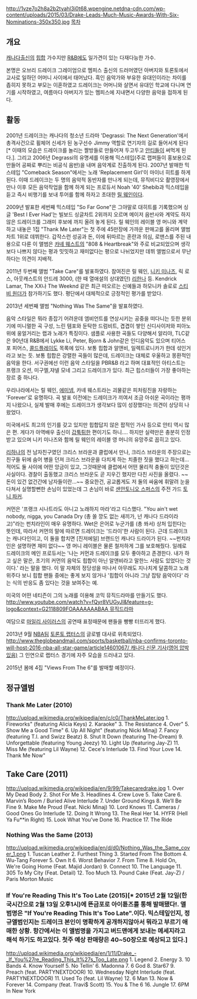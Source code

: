 http://1vze7o2h8a2b2tyahl3i0t68.wpengine.netdna-cdn.com/wp-content/uploads/2015/03/Drake-Leads-Much-Music-Awards-With-Six-Nominations-350x350.jpg
[[목차]]

== 개요 ==
[[캐나다]]출신의 [[힙합]] 가수지만 [[R&B]]에도 일가견이 있는 다재다능한 가수. 

본명은 오브리 드레이크 그레이엄으로 멤피스 출신의 드러머였던 아버지와 토론토에서 교사로 일하던 어머니 사이에서 태어났다. 흑인 음악가와 부유한 유대인이라는 차이를 좁히지 못하고 부모는 이혼하였고 드레이크는 어머니와 살면서 유대인 학교에 다니며 연기를 시작하였고, 여름마다 아버지가 있는 멤피스에 지내면서 다양한 음악을 접하게 된다.

== 활동 ==
2001년 드레이크는 캐나다의 청소년 드라마 'Degrassi: The Next Generation'에서 총격사건으로 휠체어 신세가 된 농구선수 Jimmy 역할로 연기자의 길로 들어서게 된다 [* 이때의 모습은 드레이크를 놀리는 짤방들로 만들어져 두고두고 [[안티]]들이 써먹게 된다.]. 그리고 2006년 Degrassi의 유명세를 이용해 믹스테입(주로 랩퍼들이 홍보용으로 만들어 공짜로 뿌리는 비공식 음반)을 내며 음악계로 진출하게 된다. 2007년 발매한 믹스테입 "Comeback Season"에서는 노래 'Replacement Girl'이 마이너 히트를 하게 된다. 이때 드레이크는 두 명의 음악적 동반자를 만나게 되는데, 뮤직비디오 촬영장에서 만나 이후 모든 음악작업을 함께 하게 되는 프로듀서 Noah '40' Shebib과 믹스테입을 듣고 즉시 비행기를 보내 투어를 함께 하자고 초대한 [[릴 웨인]]이다.

2009년 발표한 세번째 믹스테입 "So Far Gone"은 그야말로 대히트를 기록했으며 싱글 'Best I Ever Had'는 빌보드 싱글차트 2위까지 오르며 메이저 음반사와 계약도 하지 않은 드레이크를 그래미 후보에 까지 올려 놓게 된다. 릴 웨인의 레이블 영 머니와 계약하고 내놓은 1집 "Thank Me Later"는 첫 주에 45만장에 가까운 판매고를 올리며 앨범차트 1위로 데뷔한다. 갑작스런 성공과 돈, 이에 뒤따르는 혼란과 의심, 로맨스를 주된 내용으로 다룬 이 앨범은 [[카녜 웨스트]]의 "808 & Heartbreak"와 주로 비교되었으며 생각보다 나쁘지 않다는 평과 밋밋하고 재미없다는 평으로 나뉘었지만 데뷔 앨범으로서 무난하다는 의견이 지배적.

2011년 두번째 앨범 "Take Care"를 발표하였다. 참여진은 릴 웨인, [[니키 미나즈]], 릭 로스, 아웃캐스트의 안드레 3000, (한 때 열애설의 상대였던) [[리한나]] 등. Kendrick Lamar, The XX나 The Weeknd 같은 최근 떠오르는 신예들과 하모니카 솔로로 [[스티비 원더]]가 참가하기도 했다. 평단에서 대체적으로 긍정적인 평가를 받았다.

2013년 세번째 앨범 "Nothing Was The Same"을 발표하였다.

음악 스타일은 뭐라 종잡기 어려운데 엠비언트를 연상시키는 공중을 떠다니는 듯한 분위기에 미니멀한 곡 구성, 느린 템포와 둔탁한 드럼비트, 겹겹이 쌓인 신디사이저와 피아노 위에 웅얼거리는 랩과 노래가 특징이다. 샘플로 사용한 곡들도 다양해서 알리야, TLC같은 90년대 R&B에서 Lykke Li, Peter, Bjorn & John같은 인디음악도 있으며 티어스 포 피어스, [[콜드플레이]]도 목록에 있다. 보통 힙합과 알앤비, 일렉트로니카가 한데 섞인거라고 보는 듯. 보통 힙합은 강렬한 곡들이 많은데, 드레이크는 대체로 우울하고 몽환적인 음악을 한다. 서구권에선 이런 음악 스타일을 PBR&B 라고 하며 대표적인 아티스트는 프랭크 오션, 미구엘,쟈넬 모네 그리고 드레이크가 있다. 최근 힙스터들이 가장 좋아하는 장르 중 하나다.

우리나라에서는 릴 웨인, [[에미넴]], 카녜 웨스트라는 괴물같은 피처링진을 자랑하는 'Forever'로 유명하다. 곡 발표 이전에는 드레이크가 끼여서 조금 아쉬운 곡이라는 평까지 나왔으나, 실제 발매 후에는 드레이크가 생각보다 많이 성장했다는 의견이 상당히 나왔었다.

미국에서도 최고의 인기를 갖고 있지만 힙합답지 않은 팝적인 가사 등으로 안티 역시 많은 편. 게다가 아역배우 출신이 [[갑툭튀]]한 편이기도 하니.... 하지만 실력만은 충분히 인정받고 있으며 니키 미나즈와 함께 릴 웨인의 레이블 영 머니의 유망주로 꼽히고 있다. 

[[리하나]]의 전 남자친구였던 크리스 브라운과 클럽에서 만나, 크리스 브라운의 주장으로는 친구들 뒤에 숨어 병을 던져 크리스 브라운을 다치게 하는 치졸한 짓을 했다고 하는데... 적어도 둘 사이에 어떤 앙금이 있고, 그것때문에 클럽에서 어떤 물리적 충돌이 있던것은 사실이다. 경찰이 출동했고 크리스 브라운도 곧 지우긴 했지만 다친 사진을 올렸다. ~~돈이 있건 없건간에 남자들이란...~~ 중요한건, 공교롭게도 저 둘의 싸움에 휘말려 눈을 다쳐서 실명할뻔한 손님이 있었는데 그 손님이 바로 [[샌안토니오 스퍼스]]의 주전 가드 [[토니 파커]].

커먼은 '프랭크 시나트라도 아니고 노래하지 마라'라고 디스했다. "You ain't wet nobody, nigga, you Canada Dry (총 쏠 깡도 없는 새끼가, 넌 캐나다 드라이라고)"라는 펀치라인이 매우 유명하다. Wet은 은어로 누군가를 (총 쏴서) 상처 입힌다는 뜻인데, 따라서 커먼의 말에 따르면 드레이크는 '드라이'한 사람이 된다. 근데 드레이크는 캐나다인이고, 이 둘을 합치면 [진저에일] 브랜드인 캐나다 드라이가 된다. ~~펀치라인은 설명하면 재미 없다~~ 영 머니 레이블은 물론 철저하게 그를 보호해줬다. 일례로 드레이크의 메인 프로듀서는 '나는 커먼과 드레이크를 모두 좋아하고 존경한다. 내가 하고 싶은 말은, 초기의 커먼의 음악도 힙합이 아닌 알앤비라고 말한느 사람도 있었다는 것이다.' 라는 말을 했다. 이 말 자체의 정당성을 떠나서 아무래도 지나치게 달콤하고 노래위주다 보니 힙합 팬들 중에는 좋게 보지 않거나 '힙합이 아니라 그냥 잡탕 음악이다' 라는 식의 반응도 좀 있다는 것을 보여주는 예.

미국의 어떤 네티즌이 그의 노래를 이용해 코믹 뮤직드라마를 만들기도 했다. [[http://www.youtube.com/watch?v=fQyr8VUGyJI&feature=g-logo&context=G2118809FOAAAAAAABAA 뮤직드라마]]

여담으로 [[마일리 사이러스]]의 공연때 표정때문에 팬들을 빵빵 터뜨리게 했다.

2013년 9월 [[NBA]]팀 [[토론토 랩터스]]의 글로벌 대사로 위촉되었다. [[http://www.theglobeandmail.com/sports/basketball/nba-confirms-toronto-will-host-2016-nba-all-star-game/article14601067/ 캐나다 신문 기사(영어 압박 있음)]] 그 인연으로 랩터스 경기에 자주 모습을 드러내고 있다.

2015년 봄에 4집 "Views From The 6"를 발매할 예정이다.

== 정규앨범 ==
=== Thank Me Later (2010) ===
http://upload.wikimedia.org/wikipedia/en/c/c0/ThankMeLater.jpg
1. Fireworks" (featuring Alicia Keys)	
2. Karaoke" 
3. The Resistance
4. Over"  
5. Show Me a Good Time" 
6. Up All Night" (featuring Nicki Minaj)	
7. Fancy (featuring T.I. and Swizz Beatz)
8. Shut It Down (featuring The-Dream)
9. Unforgettable (featuring Young Jeezy)
10. Light Up (featuring Jay-Z)
11. Miss Me (featuring Lil Wayne)
12. Cece's Interlude
13. Find Your Love
14. Thank Me Now"  

== Take Care (2011) ==
http://upload.wikimedia.org/wikipedia/en/9/99/Takecaredrake.jpg
1. Over My Dead Body
2. Shot For Me
3. Headlines
4. Crew Love
5. Take Care
6. Marvin’s Room / Buried Alive Interlude
7. Under Ground Kings
8. We’ll Be Fine
9. Make Me Proud (Feat. Nicki Minaj)
10. Lord Knows
11. Cameras / Good Ones Go Interlude
12. Doing It Wrong
13. The Real Her
14. HYFR (Hell Ya Fu**in Right)
15. Look What You’ve Done
16. Practice
17. The Ride

=== Nothing Was the Same (2013) ===
http://upload.wikimedia.org/wikipedia/en/d/d0/Nothing_Was_the_Same_cover_1.png
1. Tuscan Leather
2. Furthest Thing
3. Started From The Bottom
4. Wu-Tang Forever
5. Own It
6. Worst Behavior
7. From Time
8. Hold On, We're Going Home (Feat. Majid Jordan)
9. Connect
10. The Language
11. 305 To My City (Feat. Detail)
12. Too Much
13. Pound Cake (Feat. Jay-Z) / Paris Morton Music 

=== If You're Reading This It's Too Late (2015)[* 2015년 2월 12일(한국시간으로 2월 13일 오후1시)에 뜬금포로 아이튠즈를 통해 발매됐다!. 앨범명은 "If You're Reading This It's Too Late".이다. 믹스테잎인지, 정규앨범인지는 드레이크 본인이 명확하게 공개하지않아서 뭐라고 부르기 애매한 상황. 항간에서는 이 앨범명을 가지고 버드맨에게 보내는 메세지라고 해석 하기도 하고있다. 첫주 예상 판매량은 40~50장으로 예상되고 있다.] ===
http://upload.wikimedia.org/wikipedia/en/1/11/Drake_-_If_You%27re_Reading_This_It%27s_Too_Late.png
1. Legend
2. Energy
3. 10 Bands
4. Know Yourself
5. No Tellin'
6. Madonna
7. 6 God
8. Star67
9. Preach (feat. PARTYNEXTDOOR)
10. Wednesday Night Interlude (feat. PARTYNEXTDOOR)
11. Used To (feat. Lil Wayne)
12. 6 Man
13. Now & Forever
14. Company (feat. Travi$ Scott)
15. You & The 6
16. Jungle
17. 6PM In New York
